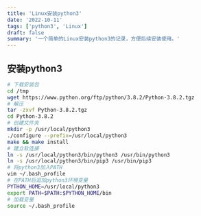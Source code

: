 ```yaml
---
title: 'Linux安装python3'
date: '2022-10-11'
tags: ['python3', 'Linux']
draft: false
summary: '一个简单的Linux安装python3的记录，方便后续安装使用。'
---
```


## 安装python3

```bash
# 下载安装包
cd /tmp
wget https://www.python.org/ftp/python/3.8.2/Python-3.8.2.tgz
# 解压
tar -zxvf Python-3.8.2.tgz
cd Python-3.8.2
# 创建文件夹
mkdir -p /usr/local/python3
./configure --prefix=/usr/local/python3
make && make install
# 建立软连接
ln -s /usr/local/python3/bin/python3 /usr/bin/python3
ln -s /usr/local/python3/bin/pip3 /usr/bin/pip3
# 将python3加入PATH
vim ~/.bash_profile
# 在PATH后追加python3环境变量
PYTHON_HOME=/usr/local/python3
export PATH=$PATH:$PYTHON_HOME/bin
# 加载变量
source ~/.bash_profile
```